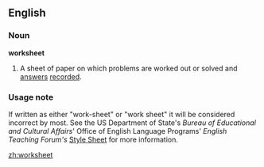 ==English==

===Noun===
'''worksheet'''
# A sheet of paper on which problems are worked out or solved and [[answer]]s [[record]]ed.

===Usage note===
If written as either "work-sheet" or "work sheet" it will be considered incorrect by most.  See the US Department of State's ''Bureau of Educational and Cultural Affairs''' Office of English Language Programs' ''English Teaching Forum's'' [http://exchanges.state.gov/forum/stylesheet.htm#SPELLING Style Sheet] for more information.

[[zh:worksheet]]